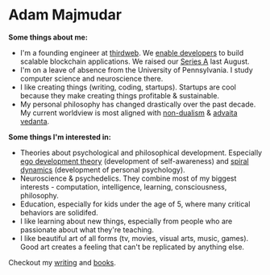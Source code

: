 # Adam Majmudar

**Some things about me:**

- I'm a founding engineer at [thirdweb](https://twitter.com/thirdweb). We [enable developers](https://thirdweb.com/) to build scalable blockchain applications. We raised our [Series A](https://techcrunch.com/2022/08/24/thirdweb-raises-24m-at-a-160m-valuation-from-haun-ventures-shopify-and-coinbase-for-its-web3-development-kit/) last August.
- I'm on a leave of absence from the University of Pennsylvania. I study computer science and neuroscience there.
- I like creating things (writing, coding, startups). Startups are cool because they make creating things profitable & sustainable.
- My personal philosophy has changed drastically over the past decade. My current worldview is most aligned with [non-dualism](https://en.wikipedia.org/wiki/Nondualism) & [advaita vedanta](https://en.wikipedia.org/wiki/Advaita_Vedanta).

**Some things I'm interested in:**

- Theories about psychological and philosophical development. Especially [ego development theory](https://www.actualized.org/wordpress/wp-content/uploads/9-levels-of-ego-development-cook-greuter.pdf) (development of self-awareness) and [spiral dynamics](https://www.amazon.com/Spiral-Dynamics-Mastering-Values-Leadership/dp/1405133562) (development of personal psychology).
- Neuroscience & psychedelics. They combine most of my biggest interests - computation, intelligence, learning, consciousness, philosophy.
- Education, especially for kids under the age of 5, where many critical behaviors are solidifed.
- I like learning about new things, especially from people who are passionate about what they're teaching.
- I like beautiful art of all forms (tv, movies, visual arts, music, games). Good art creates a feeling that can't be replicated by anything else.

Checkout my [writing](/writing) and [books](/books).
